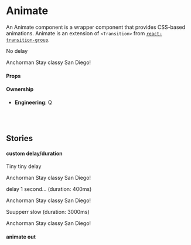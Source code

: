 
<Meta component={Animate} title="Utilities/Animate" />

# Animate

An Animate component is a wrapper component that provides CSS-based animations. Animate is an extension of `<Transition>` from [`react-transition-group`](https://github.com/reactjs/react-transition-group/).

<Preview>
  <Story name="default">
    <div>
      <p>No delay</p>
      <Animate sequence="fade down">
        <Card>
          <Heading>Anchorman</Heading>
          <Text>Stay classy San Diego!</Text>
        </Card>
      </Animate>
    </div>
  </Story>
</Preview>

#### Props

<Props of={Animate} />

#### Ownership

- **Engineering**: Q

<br />
<br />

## Stories

#### custom delay/duration

<Preview>
  <Story name="custom delay/duration">
    <div>
      <p>Tiny tiny delay</p>
      <Animate sequence="fade scale" delay={300} easing="bounce">
        <Card>
          <Heading>Anchorman</Heading>
          <Text>Stay classy San Diego!</Text>
        </Card>
      </Animate>
      <br />
      <p>delay 1 second… (duration: 400ms)</p>
      <Animate sequence="fade down" delay={1000} duration={400}>
        <Card>
          <Heading>Anchorman</Heading>
          <Text>Stay classy San Diego!</Text>
        </Card>
      </Animate>
      <br />
      <p>Suupperr slow (duration: 3000ms)</p>
      <Animate sequence="fade down" duration={3000}>
        <Card>
          <Heading>Anchorman</Heading>
          <Text>Stay classy San Diego!</Text>
        </Card>
      </Animate>
      <br />
    </div>
  </Story>
</Preview>

#### animate out

<Preview>
  <Story name="animateOut">
    <AnimateOutExample />
  </Story>
</Preview>
